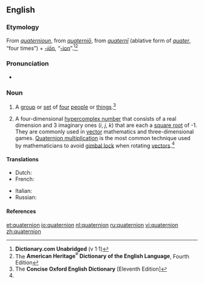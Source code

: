 ==English==
{{wikipedia}}

===Etymology===
From {{ME.}} ''[[quaternioun#Middle English|quaternioun]]'', from {{LL.}} ''[[quaternio#Latin|quaterniō]]'', from ''[[quaterni#Latin|quaternī]]'' (ablative form of ''[[quater#Latin|quater]]'', “four times”) + ''[[-ion#Latin|-iōn]]'', “[[-ion#English|-ion]]”.<ref name="D.C-etym">'''Dictionary.com Unabridged''' (v 1·1)</ref><ref name="AHD-etym">The '''American Heritage<sup>®</sup> Dictionary of the English Language''', Fourth Edition</ref>

===Pronunciation===
* {{a|RP}} {{IPA|/kwɒˈtɜːniɒn/}}

===Noun===
{{en-noun}}

# A [[group]] or [[set]] of [[four]] [[people]] or [[thing]]s.<ref name="COED-sense">The '''Concise Oxford English Dictionary''' [Eleventh Edition]</ref>
# {{context|mathematics}} A four-dimensional [[hypercomplex number]] that consists of a real dimension and 3 imaginary ones (''i'', ''j'', ''k'') that are each a [[square root]] of -1. They are commonly used in [[vector]] mathematics and three-dimensional games. [[Quaternion multiplication]] is the most common technique used by mathematicians to avoid [[gimbal lock]] when rotating [[vector]]s.<ref name="COED-sense"/>

====Translations====
{{trans-top|Mathematical sense}}
*Dutch: {{t+|nl|quaternion|n}}
*French: {{t|fr|quaternion|m}}
{{trans-mid}}
*Italian: {{t|it|quaternione|m}}
*Russian: {{t|ru|кватернион|m}}
{{trans-bottom}}

====References====
<references/>

[[et:quaternion]]
[[io:quaternion]]
[[nl:quaternion]]
[[ru:quaternion]]
[[vi:quaternion]]
[[zh:quaternion]]